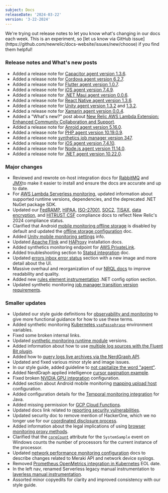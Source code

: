 ```yaml
---
subject: Docs
releaseDate: '2024-03-22'
version: '3-22-2024'
---
```


<Callout variant="important">
We're trying out release notes to let you know what's changing in our docs each week. This is an experiment, so [let us know via GitHub issue](https://github.com/newrelic/docs-website/issues/new/choose) if you find them helpful!
</Callout>

### Release notes and What's new posts

* Added a release note for [Capacitor agent version 1.3.6](/docs/release-notes/mobile-release-notes/capacitor-release-notes/capacitor-agent-136/).
* Added a release note for [Cordova agent version 6.2.7](/docs/release-notes/mobile-release-notes/cordova-release-notes/cordova-agent-627/).
* Added a release note for [Flutter agent version 1.0.7](/docs/release-notes/mobile-release-notes/flutter-release-notes/flutter-agent-107/).
* Added a release note for [iOS agent version 7.4.9](/docs/release-notes/mobile-release-notes/ios-release-notes/ios-agent-749/).
* Added a release note for [.NET Maui agent version 0.0.6](/docs/release-notes/mobile-release-notes/net-maui-release-notes/net-maui-agent-006/).
* Added a release note for [React Native agent version 1.3.6](/docs/release-notes/mobile-release-notes/react-native-release-notes/react-native-agent-136/).
* Added a release note for [Unity agent version 1.3.2](/docs/release-notes/mobile-release-notes/unity-release-notes/unity-agent-132/) and [1.3.2](/docs/release-notes/mobile-release-notes/unity-release-notes/unity-agent-133/).
* Added a release note for [Xamarin agent version 0.0.4](/docs/release-notes/mobile-release-notes/xamarin-release-notes/xamarin-agent-004/).
* Added a "What's new?" post about [New Relic AWS Lambda Extension: Enhanced Community Collaboration and Support](/whats-new/2024/03/whats-new-03-18-lambdacommunityplus).
* Added a release note for [Anroid agent version 5.16.0](/docs/release-notes/mobile-release-notes/new-relic-android-release-notes/new-relic-android-agent-5160).
* Added a release note for [PHP agent version 10.19.0.9](/docs/release-notes/agent-release-notes/php-release-notes/php-agent-10-19-0-9).
* Added a release note [synthetics job manager version 347](/docs/release-notes/synthetics-release-notes/job-manager-release-notes/job-manager-release-347).
* Added a release note for [iOS agent version 7.4.10](/docs/release-notes/mobile-release-notes/ios-release-notes/ios-agent-7410/).
* Added a release note for [Node.js agent version 11.14.0](/docs/release-notes/agent-release-notes/nodejs-release-notes/node-agent-11-14-0).
* Added a release note for [.NET agent version 10.22.0](/docs/release-notes/agent-release-notes/net-release-notes/net-agent-10-22-0).


### Major changes

* Reviewed and rewrote on-host integration docs for [RabbitMQ](/install/rabbitmq/) and [JMX](/install/jmx/)to make it easier to install and ensure the docs are accurate and up to date.
* For [AWS Lambda Serverless monitoring](/docs/serverless-function-monitoring/aws-lambda-monitoring/get-started/compatibility-requirements-aws-lambda-monitoring/), updated information about supported runtime versions, dependencies, and the deprecated .NET NuGet package SDK.
* Updated our [FedRAMP](/docs/security/security-privacy/compliance/certificates-standards-regulations/fedramp-moderate/), [HIPAA](/docs/security/security-privacy/compliance/certificates-standards-regulations/hipaa/), [ISO-27001](/docs/security/security-privacy/compliance/certificates-standards-regulations/iso-27001/), [SOC2](/docs/security/security-privacy/compliance/certificates-standards-regulations/soc2/), [TISAX](/docs/security/security-privacy/compliance/certificates-standards-regulations/tisax/), [data encryption](/docs/security/security-privacy/compliance/data-encryption/), and [HITRUST CSF](/docs/security/security-privacy/compliance/hitrust/) compliance docs to reflect New Relic's 2024 compliance status.
* Clarified that Android [mobile monitoring offline storage](/docs/mobile-monitoring/new-relic-mobile/mobile-sdk/configure-settings/#android-offline-storage) is disabled by default and updated the [offline storage configuration](/docs/mobile-monitoring/new-relic-mobile/mobile-sdk/set-max-offline-storage/#android) doc.
* Added [Unity mobile monitoring settings](https://docs.newrelic.com/docs/mobile-monitoring/new-relic-mobile/mobile-sdk/configure-settings/#unity) info.
* Updated [Apache Flink](/install/apache-flink/) and [HAProxy](/install/haproxy/) installation docs. 
* Added synthetics monitoring endpoint for [AWS PrivateLink](/docs/data-apis/custom-data/aws-privatelink).
* Added troubleshooting section to [Statsd integration](/docs/more-integrations/open-source-telemetry-integrations/statsd/statsd-monitoring-integration/#troubleshooting) doc.
* Updated [errors inbox error status](/docs/errors-inbox/errors-inbox) section with a new image and more detail about the UI.
* Massive overhaul and reorganization of our [NRQL docs](/docs/nrql/get-started/introduction-nrql-new-relics-query-language) to improve readability and quality.
* Added new [rules element instrumentation](/docs/apm/agents/net-agent/configuration/net-agent-configuration/#instrumentation-rules) .NET config option section.
* Updated synthetic monitoring [job manager transition version requirements](/docs/synthetics/synthetic-monitoring/private-locations/job-manager-transition-guide).


### Smaller updates

* Updated our style guide definitions for [observability and monitoring](/docs/style-guide/word-choice/usage-dictionary/#observability-monitoring) to give more functional guidance for how to use these terms.
* Added synthetic monitoring [Kubernetes `vsePassphrase`](/docs/synthetics/synthetic-monitoring/private-locations/job-manager-configuration/#kubernetes-env-config) environment variables.
* Fixed some broken internal links.
* Updated [synthetic monitoring runtime module](/docs/synthetics/synthetic-monitoring/using-monitors/manage-monitor-runtimes) versions.
* Added information about how to use [multiple log sources with the Fluent Bit plugin](/docs/logs/forward-logs/fluent-bit-plugin-log-forwarding). 
* Added how to [query logs live archives via the NerdGraph API](/docs/logs/get-started/live-archives).
* Updated and fixed various minor style and image issues.
* In our style guide, added guideline to [not capitalize the word "agent"](/docs/style-guide/capitalization/product-capability-feature-usage).
* Added NerdGraph applied intelligence [cursor pagination example](/docs/apis/nerdgraph/examples/nerdgraph-api-notifications-channels/#paginate).
* Fixed broken [NVIDIA GPU integration](/docs/infrastructure/host-integrations/host-integrations-list/nvidia-gpu-integration) configuration.
* Added section about Android mobile monitoring [mapping upload host](/docs/mobile-monitoring/new-relic-mobile-android/install-configure/android-agent-crash-reporting) configuration.
* Added configuration details for the [Temporal monitoring integration](/docs/infrastructure/host-integrations/host-integrations-list/temporal-monitoring-integration) for Java.
* Added missing permission for [GCP Cloud Functions](/docs/infrastructure/google-cloud-platform-integrations/get-started/integrations-custom-roles).
* Updated docs link related to [reporting security vulnerabilities](/docs/security/security-privacy/information-security/security-bulletins/#report).
* Updated security doc to remove mention of HackerOne, which we no longer use for our [coordinated disclosure process](/docs/security/security-privacy/information-security/software-development-lifecycle).
* Added information about the legal implications of using [browser monitoring proxy methods](/docs/browser/new-relic-browser/configuration/proxy-agent-requests).
* Clarified that the [`coreCount`](https://docs.newrelic.com/attribute-dictionary/?event=SystemSample&attribute=coreCount) attribute for the `SystemSample` event on Windows counts the number of processors for the current instance of the processor.
* Updated [network performance monitoring configuration](/docs/network-performance-monitoring/advanced/advanced-config) docs to describe changes related to Meraki API and network device syslogs.
* Removed [Prometheus OpenMetrics integration in Kubernetes](/docs/infrastructure/prometheus-integrations/install-configure-prometheus-agent/migration-guide) EOL date.
* In the left nav, renamed Serverless legacy manual instrumentation to [layerless manual instrumentation](/docs/serverless-function-monitoring/aws-lambda-monitoring/enable-lambda-monitoring/enable-serverless-monitoring-aws-lambda-layerless/).
* Assorted minor copyedits for clarity and improved consistency with our style guide. 